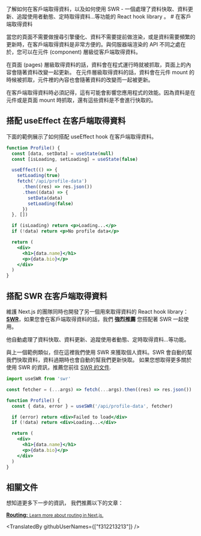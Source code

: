 <PageMeta>
   了解如何在客戶端取得資料，以及如何使用 SWR - 一個處理了資料快取、資料更新、追蹤使用者動態、定時取得資料...等功能的 React hook library 。
</PageMeta>
# 在客戶端取得資料

當您的頁面不需要做搜尋引擎優化、資料不需要提前做渲染，或是資料需要頻繁的更新時，在客戶端取得資料是非常方便的。與伺服器端渲染的 API 不同之處在於，您可以在元件 (component) 層級從客戶端取得資料。

在頁面 (pages) 層級取得資料的話，資料會在程式運行時就被抓取，頁面上的內容會隨著資料改變一起更新。
在元件層級取得資料的話，資料會在元件 mount 的時候被抓取，元件裡的內容也會隨著資料的改變而一起被更新。

在客戶端取得資料時必須記得，這有可能會影響您應用程式的效能。因為資料是在元件或是頁面 mount 時抓取，還有這些資料是不會進行快取的。

## 搭配 useEffect 在客戶端取得資料

下面的範例展示了如何搭配 useEffect hook 在客戶端取得資料。

```jsx
function Profile() {
  const [data, setData] = useState(null)
  const [isLoading, setLoading] = useState(false)

  useEffect(() => {
    setLoading(true)
    fetch('/api/profile-data')
      .then((res) => res.json())
      .then((data) => {
        setData(data)
        setLoading(false)
      })
  }, [])

  if (isLoading) return <p>Loading...</p>
  if (!data) return <p>No profile data</p>

  return (
    <div>
      <h1>{data.name}</h1>
      <p>{data.bio}</p>
    </div>
  )
}
```

## 搭配 SWR 在客戶端取得資料

維護 Next.js 的團隊同時也開發了另一個用來取得資料的 React hook library：[**SWR**](https://swr.vercel.app/)，如果您會在客戶端取得資料的話，我們 **強烈推薦** 您搭配著 SWR 一起使用。

他自動處理了資料快取、資料更新、追蹤使用者動態、定時取得資料...等功能。

與上一個範例類似，但在這裡我們使用 SWR 來獲取個人資料。SWR 會自動的幫我們快取資料，資料過期時也會自動的幫我們更新快取。
如果您想取得更多關於使用 SWR 的資訊，推薦您前往 [SWR 的文件](https://swr.vercel.app/docs/getting-started).

```jsx
import useSWR from 'swr'

const fetcher = (...args) => fetch(...args).then((res) => res.json())

function Profile() {
  const { data, error } = useSWR('/api/profile-data', fetcher)

  if (error) return <div>Failed to load</div>
  if (!data) return <div>Loading...</div>

  return (
    <div>
      <h1>{data.name}</h1>
      <p>{data.bio}</p>
    </div>
  )
}
```

## 相關文件

想知道更多下一步的資訊， 我們推薦以下的文章：

<div className="card">
  <a href="/docs/routing/introduction.md">
    <b>Routing:</b>
    <small>Learn more about routing in Next.js.</small>
  </a>
</div>

<TranslatedBy githubUserNames={["f312213213"]} />

